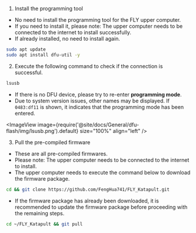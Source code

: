 

1. Install the programming tool

* No need to install the programming tool for the FLY upper computer.
* If you need to install it, please note: The upper computer needs to be connected to the internet to install successfully.
* If already installed, no need to install again.

```bash
sudo apt update
sudo apt install dfu-util -y
```

2. Execute the following command to check if the connection is successful.

```bash
lsusb
```

* If there is no DFU device, please try to re-enter **programming mode**.
* Due to system version issues, other names may be displayed. If `0483:df11` is shown, it indicates that the programming mode has been entered.

<ImageView image={require('@site/docs/General/dfu-flash/img/lsusb.png').default} size="100%" align="left" />

3. Pull the pre-compiled firmware

* These are all pre-compiled firmwares.
* Please note: The upper computer needs to be connected to the internet to install.
* The upper computer needs to execute the command below to download the firmware package.

```bash
cd && git clone https://github.com/FengHua741/FLY_Katapult.git
```

* If the firmware package has already been downloaded, it is recommended to update the firmware package before proceeding with the remaining steps.

```bash
cd ~/FLY_Katapult && git pull
```